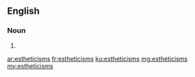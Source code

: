 ==English==

===Noun===
{{head|en|plural}}

# {{plural of|estheticism|lang=en|nocat=1}}

[[ar:estheticisms]]
[[fr:estheticisms]]
[[ku:estheticisms]]
[[mg:estheticisms]]
[[my:estheticisms]]